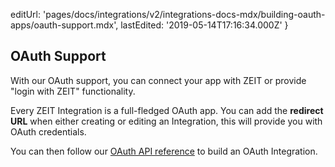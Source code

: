   editUrl:
    'pages/docs/integrations/v2/integrations-docs-mdx/building-oauth-apps/oauth-support.mdx',
  lastEdited: '2019-05-14T17:16:34.000Z'
}

## OAuth Support

With our OAuth support, you can connect your app with ZEIT or provide "login with ZEIT" functionality.

Every ZEIT Integration is a full-fledged OAuth app. You can add the **redirect URL** when either creating or editing an Integration, this will provide you with OAuth credentials.

You can then follow our [OAuth API reference](https://zeit.co/docs/api#endpoints/oauth2) to build an OAuth Integration.
